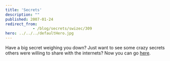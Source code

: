 ```yaml
---
title: 'Secrets'
description: ""
published: 2007-01-24
redirect_from: 
            - /blog/secrets/swizec/309
hero: ../../../defaultHero.jpg
---
```

Have a big secret weighing you down? Just want to see some crazy secrets others were willing to share with the internets? Now you can go [here](http://postsecret.blogspot.com/).